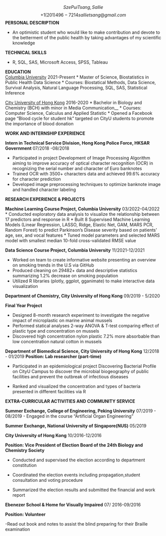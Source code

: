 


$$ Sze Pui Tsang, Sallie $$
$$ +1 (201) 496-7214            sallietsang@gmail.com $$
__PERSONAL DESCRIPTION__


- An optimistic student who would like to make contribution and devote to the betterment of the public health
by taking advantages of my scientific knowledge

__TECHNICAL SKILLS__

* R, SQL, SAS, Microsoft Access, SPSS, Tableau

__EDUCATION__    
[Columbia University](https://www.columbia.edu/)             2021-Present 
* Master of Science, Biostatistics in Public Health Data Science
* Courses: Biostatical Methods, Data Science, Survival Analysis, Natural Language Processing, SQL, SAS, Statistical Inference

[City University of Hong Kong](https://www.cityu.edu.hk/)    2016-2020
* Bachelor in Biology and Chemistry (BCH) with minor in Media Communication__
* Courses: Computer Science, Calculus and Applied Statistic
* Opened a Facebook page “Blood cycle for student hk” targeted on CityU students to
promote the importance of blood donation

__WORK AND INTERNSHIP EXPERIENCE__

__Intern in Technical Service Division, Hong Kong Police Force, HKSAR Government__ 07/2018 -08/2018

* Participated in project Development of Image Processing Algorithm aiming to improve accuracy of optical character
recognition (OCR) in recognizing the serial number and character of Euro banknotes
*  Trained OCR with 3500+ characters data and achieved 99.6% accuracy for character prediction
*  Developed image preprocessing techniques to optimize banknote image and handled character labeling

__RESEARCH EXPERIENCE & PROJECTS__


__Machine Learning Course Project, Columbia University__ 03/2022-04/2022
* Conducted exploratory data analysis to visualize the relationship between 17 predictors and response in R
* Built 8 Supervised Machine Learning Models (Linear Regression, LASSO, Ridge, Elastic Net, GAM, MARS PCR,
Random Forest) to predict Parkinson’s Disease severity based on patients’ age, sex, and vocal features
* Tuned model parameters and selected MARS model with smallest median 10-fold cross-validated RMSE value

__Data Science Course Project, Columbia University__ 11/2021-12/2021

*  Worked on team to create informative website presenting an overview on smoking trends in the U.S via GitHub
*  Produced cleaning on 29482+ data and descriptive statistics summarizing 1.2% decrease on smoking population
*  Utilized R libraries (plotly, ggplot, gganimate) to make interactive data visualization

__Department of Chemistry, City University of Hong Kong__    09/2019 - 5/2020


__Final Year Project__

*  Designed 8-month research experiment to investigate the negative impact of microplastic on marine animal mussels
*  Performed statical analyses 2-way ANOVA & T-test comparing effect of plastic type and concentration on mussels
*  Discovered high concentration nylon plastic 7.2% more absorbable than low concentration natural cotton in mussels


__Department of Biomedical Science, City University of Hong Kong__   12/2018 - 01/2019
__Position: Lab researcher (part-time)__

- Participated in an epidemiological project Discovering Bacterial Profile on CityU Campus to discover the microbial
biogeography of public facilities and prevent the outbreak of infectious diseases

-  Ranked and visualized the concentration and types of bacteria presented in different facilities via R



__EXTRA-CURRICULAR ACTIVITIES AND COMMUNITY SERVICE__

__Summer Exchange, College of Engineering, Peking University__    07/2019 - 08/2019
-  Engaged in the course “Artificial Organ Engineering”


__Summer Exchange, National University of Singapore(NUS)__ 05/2019

__City University of Hong Kong__    10/2016-12/2016

__Position: Vice President of Election Board of the 24th Biology and Chemistry Society__

- Conducted and supervised the election according to department constitution

- Coordinated the election events including propagation,student consultation and voting
procedure

-  Summarized the election results and submitted the financial and work report


__Ebenezer School & Home for Visually Impaired__  07/ 2016-09/2016

__Position: Volunteer__


-Read out book and notes to assist the blind preparing for their Braille examination

